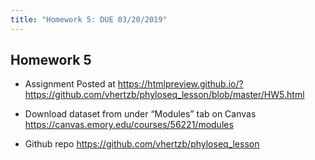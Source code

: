 ```yaml
---
title: "Homework 5: DUE 03/20/2019"
---
```


## Homework 5

* Assignment Posted at [https://htmlpreview.github.io/?https://github.com/vhertzb/phyloseq_lesson/blob/master/HW5.html](https://htmlpreview.github.io/?https://github.com/vhertzb/phyloseq_lesson/blob/master/HW5.html)

* Download dataset from under "Modules" tab on Canvas [https://canvas.emory.edu/courses/56221/modules](https://canvas.emory.edu/courses/56221/modules)

* Github repo [https://github.com/vhertzb/phyloseq_lesson](https://github.com/vhertzb/phyloseq_lesson)
